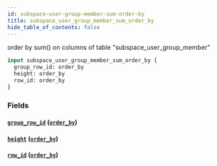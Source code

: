 ```yaml
---
id: subspace-user-group-member-sum-order-by
title: subspace_user_group_member_sum_order_by
hide_table_of_contents: false
---
```


order by sum() on columns of table "subspace_user_group_member"

```graphql
input subspace_user_group_member_sum_order_by {
  group_row_id: order_by
  height: order_by
  row_id: order_by
}
```

### Fields

#### [`group_row_id`](#) ([`order_by`](../enums/order-by))

#### [`height`](#) ([`order_by`](../enums/order-by))

#### [`row_id`](#) ([`order_by`](../enums/order-by))
